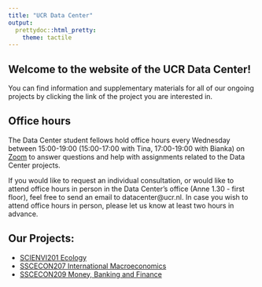 ```yaml
---
title: "UCR Data Center"
output: 
  prettydoc::html_pretty:
    theme: tactile
---
```


## Welcome to the website of the UCR Data Center!

You can find information and supplementary materials for all of our ongoing projects by clicking the link of the project you are interested in.

## Office hours

The Data Center student fellows hold office hours every Wednesday between 15:00-19:00 (15:00-17:00 with Tina, 17:00-19:00 with Bianka) on [Zoom](https://universitycollegeroosevelt.zoom.us/j/2831128718?pwd=UmRuSzVqSTZyMndDbDRGSkV5VWFVQT09) to answer questions and help with assignments related to the Data Center projects.

If you would like to request an individual consultation, or would like to attend office hours in person in the Data Center's office (Anne 1.30 - first floor), feel free to send an email to datacenter@ucr.nl.
In case you wish to attend office hours in person, please let us know at least two hours in advance.

## Our Projects:

* [SCIENVI201 Ecology](https://ucrdatacenter.github.io/SCIENVI201)
* [SSCECON207 International Macroeconomics](https://ucrdatacenter.github.io/SSCECON207)
* [SSCECON209 Money, Banking and Finance](https://ucrdatacenter.github.io/SSCECON209)
